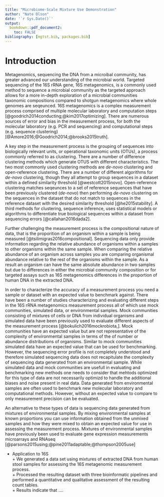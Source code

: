```yaml
---
title: "Microbiome-Scale Mixture Use Demonstration"
author: "Nate Olson"
date: '`r Sys.Date()`'
output:
  bookdown::pdf_document2: 
    toc: FALSE
bibliography: [mgtst.bib, packages.bib]
---
```


<!-- 
BMC Microbiome Submission https://microbiomejournal.biomedcentral.com/submission-guidelines/preparing-your-manuscript/methodology 
-->

# Introduction
Metagenomics, sequencing the DNA from a microibal community, has greater advanced our understanding of the microbial world. 
Targeted sequencing of the 16S rRNA gene, 16S metagenomics, is a commonly used method to sequence a microbial community as the targeted approach allows for a more in-depth exploration of a microbial communities taxonomic compositions compared to shotgun metagenomics where whole genomes are seqeunced. 
16S metagenomics is a complex measurement process comprised of multiple molecular laboratory and computation steps [@goodrich2014conducting;@kim2017optimizing]. 
There are numerous sources of error and bias in the measurement process, for both the molecular laboratory (e.g. PCR and sequencing) and computational steps (e.g. sequence clustering) [@Amore2016;@Goodrich2014;@brooks2015truth].  

A key step in the measurement process is the grouping of sequences into biologically relevant units, or operational taxonomic units (OTUs), a process commonly referred to as clustering.
There are a number of difference clustering methods which generate OTUS with different characteristics. 
The two most commonly used clustering methods are _de-novo_ clustering and open-reference clustering. 
There are a number of different algorithms for _de-novo_ clustering, though they all attempt to group sequences in a dataset within a defined similarity threshold [@westcott2015novo]. 
Open-reference clustering matches seqeunces to a set of reference sequences that have been previously clustered (_de-novo_) then performing _de-novo_ clustering on the sequences in the dataset that do not match to sequences in the reference dataset with the desired similarity threshold [@he2015stability]. 
A third methods for clustering, sequence inference, uses statistical models or algorithms to differentiate true biological sequences within a dataset from sequencing errors [@callahan2016dada2].  

Further challenging the measurement process is the compositional nature of data, that is the proporition of an organism within a sample is being measured [@tsilimigras2016compositional]. 
Sequencing data only provide information regarding the relative abundance of organisms within a samples to other organisms within the same sample. 
When comparing the relative abundance of an organism across samples you are comparing organismal abundance relative to the rest of the organisms within the sample. 
As a result an organism can have the same absolute abundance in two samples but due to differences in either the microbial community composition or for targeted assays such as 16S metagenomics differences in the proportion of human DNA in the extracted DNA. 

In order to characterize the accuracy of a measurement process you need a sample or dataset with an expected value to benchmark against. 
There have been a number of studies characterizing and evaluating different steps in the 16S rRNA metagenomics measurement process all of which use mock communities, simulated data, or environmental samples. 
Mock communities consisting of mixtures of cells or DNA from individual organisms and simulated data have been previously used to evaluate different aspects of the measurement process [@bokulich2016mockrobiota,]. 
Mock communities have an expected value but are not representative of the complexity of environmental samples in terms of the of number or abundance distributions of organisms. 
Similar to mock communities simulated data have an expected value that can be used for benchmarking. 
However, the sequencing error profile is not completely understood and therefore simulated sequencing data does not recapitulate the complexity of sequencing data generated from an environmental sample. 
While simulated data and mock communities are usefull in evaluating and benchmarking new methods one needs to consider that mehtods optimized for this type of data are not necessarily optimizd to handle the additional biases and noise present in real data. 
Data generated from environmental samples are often used to benchmark new molecular laboratory and computational methods. 
However, without an expected value to compare to only measurement precision can be evaluated.  

An alternative to these types of data is sequencing data generated from mixtures of environmental samples. 
By mixing environmental samples at known proportions you can use information obtained from the unmixed samples and how they were mixed to obtain an expected value for use in assessing the measurement process. 
Mixtures of environmental samples have previously been used to evaluate gene expression measurements microarrays and RNAseq [@parsons2015using;@pine2011adaptable;@thompson2005use]

- Application to 16S   
      + We generated a data set using mixtures of extracted DNA from human stool samples for assessing the 16S metagenomic measurement process.  
      + Processed the resulting dataset with three bioinformatic pipelines
 and performed a quantitative and qualitative assessment of the resulting count tables.  
      + Results indicate that .... 